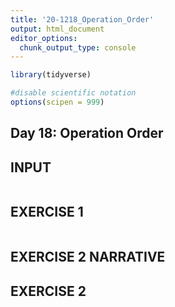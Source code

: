 ```yaml
---
title: '20-1218_Operation_Order'
output: html_document
editor_options: 
  chunk_output_type: console
---
```


```r
library(tidyverse)

#disable scientific notation
options(scipen = 999)
```

## Day 18: Operation Order



## INPUT

```r



```


## EXERCISE 1

```r


```



## EXERCISE 2 NARRATIVE



## EXERCISE 2

```r


```

